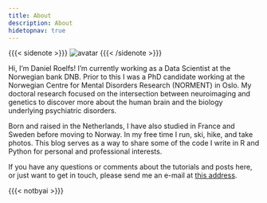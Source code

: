 ```yaml
---
title: About
description: About
hidetopnav: true
---
```


{{{< sidenote >}}}
![avatar](/avatar.png)
{{{< /sidenote >}}}

Hi, I'm Daniel Roelfs! I'm currently working as a Data Scientist at the Norwegian bank DNB. Prior to this I was a PhD candidate working at the Norwegian Centre for Mental Disorders Research (NORMENT) in Oslo. My doctoral research focused on the intersection between neuroimaging and genetics to discover more about the human brain and the biology underlying psychiatric disorders.

Born and raised in the Netherlands, I have also studied in France and Sweden before moving to Norway. In my free time I run, ski, hike, and take photos. This blog serves as a way to share some of the code I write in R and Python for personal and professional interests.

If you have any questions or comments about the tutorials and posts here, or just want to get in touch, please send me an e-mail at [this address](mailto:answer_salt8f@icloud.com).

{{{< notbyai >}}}
